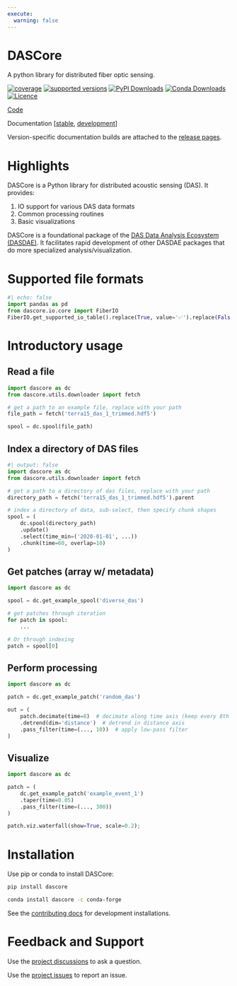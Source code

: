 ```yaml
---
execute:
  warning: false
---
```


# DASCore

A python library for distributed fiber optic sensing.

[![coverage](https://codecov.io/gh/dasdae/dascore/branch/master/graph/badge.svg)](https://codecov.io/gh/dasdae/dascore)
[![supported versions](https://img.shields.io/pypi/pyversions/dascore.svg?label=python_versions)](https://pypi.python.org/pypi/dascore)
[![PyPI Downloads](https://img.shields.io/pypi/dm/dascore.svg?label=pypi)](https://pypi.org/project/dascore/)
[![Conda Downloads](https://img.shields.io/conda/dn/conda-forge/dascore.svg?label=conda)](https://github.com/conda-forge/dascore-feedstock)
[![Licence](https://www.gnu.org/graphics/lgplv3-88x31.png)](https://www.gnu.org/licenses/lgpl.html)

[Code](https://github.com/DASDAE/dascore)

Documentation [[stable](https://dascore.org), [development](https://dascore.quarto.pub/dascore/)]


:::{.callout minimal="true"}
Version-specific documentation builds are attached to the [release pages](https://github.com/DASDAE/dascore/releases).
:::

# Highlights

DASCore is a Python library for distributed acoustic sensing (DAS). It provides:

1. IO support for various DAS data formats
2. Common processing routines
3. Basic visualizations

:::{.callout-note}
DASCore is a foundational package of the [DAS Data Analysis Ecosystem (DASDAE)](https://github.com/DASDAE). It facilitates rapid development of other DASDAE packages that do more specialized analysis/visualization.
:::

# Supported file formats
```python
#| echo: false
import pandas as pd
from dascore.io.core import FiberIO
FiberIO.get_supported_io_table().replace(True, value='✅').replace(False, value='❌')
```

# Introductory usage

## Read a file

```python
import dascore as dc
from dascore.utils.downloader import fetch

# get a path to an example file, replace with your path
file_path = fetch('terra15_das_1_trimmed.hdf5')

spool = dc.spool(file_path)
```

## Index a directory of DAS files

```python
#| output: false
import dascore as dc
from dascore.utils.downloader import fetch

# get a path to a directory of das files, replace with your path
directory_path = fetch('terra15_das_1_trimmed.hdf5').parent

# index a directory of data, sub-select, then specify chunk shapes
spool = (
    dc.spool(directory_path)
    .update()
    .select(time_min=('2020-01-01', ...))
    .chunk(time=60, overlap=10)
)
```

## Get patches (array w/ metadata)

```python
import dascore as dc

spool = dc.get_example_spool('diverse_das')

# get patches through iteration
for patch in spool:
    ...

# Or through indexing
patch = spool[0]
```

## Perform processing

```python
import dascore as dc

patch = dc.get_example_patch('random_das')

out = (
    patch.decimate(time=8)  # decimate along time axis (keep every 8th sample)
    .detrend(dim='distance')  # detrend in distance axis
    .pass_filter(time=(..., 10))  # apply low-pass filter
)
```

## Visualize

```python
import dascore as dc

patch = (
    dc.get_example_patch('example_event_1')
    .taper(time=0.05)
    .pass_filter(time=(..., 300))
)

patch.viz.waterfall(show=True, scale=0.2);
```

# Installation

Use pip or conda to install DASCore:

```bash
pip install dascore
```

```bash
conda install dascore -c conda-forge
```

See the [contributing docs](contributing/contributing.qmd) for development installations.

# Feedback and Support

Use the [project discussions](https://github.com/DASDAE/dascore/discussions) to ask a question.

Use the [project issues](https://github.com/DASDAE/dascore/issues) to report an issue.
